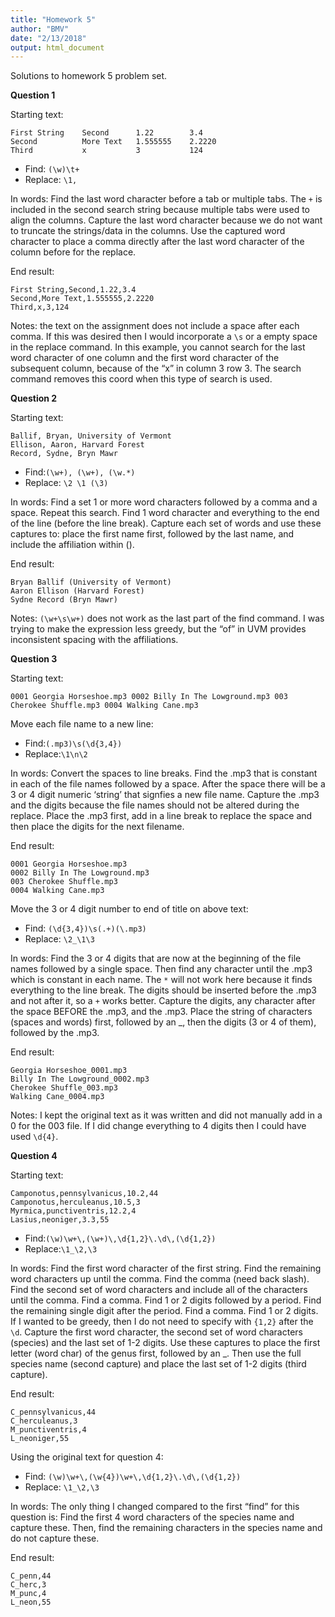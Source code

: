 ```yaml
---
title: "Homework 5"
author: "BMV"
date: "2/13/2018"
output: html_document
---
```


Solutions to homework 5 problem set. 

**Question 1**

Starting text:
```{}
First String	Second		1.22		3.4
Second			More Text	1.555555	2.2220
Third			x			3			124
```

* Find: `(\w)\t+`
* Replace: `\1,`

In words: Find the last word character before a tab or multiple tabs. The `+` is included in the second search string because multiple tabs were used to align the columns. Capture the last word character because we do not want to truncate the strings/data in the columns. Use the captured word character to place a comma directly after the last word character of the column before for the replace.

End result:
```{}
First String,Second,1.22,3.4
Second,More Text,1.555555,2.2220
Third,x,3,124
```

Notes: the text on the assignment does not include a space after each comma. If this was desired then I would incorporate a `\s` or a empty space in the replace command. In this example, you cannot search for the last word character of one column and the first word character of the subsequent column, because of the "x" in column 3 row 3. The search command removes this coord when this type of search is used.

**Question 2**

Starting text:
```{}
Ballif, Bryan, University of Vermont
Ellison, Aaron, Harvard Forest
Record, Sydne, Bryn Mawr
```

* Find:`(\w+), (\w+), (\w.*)`
* Replace: `\2 \1 (\3)`

In words: Find a set 1 or more word characters followed by a comma and a space. Repeat this search. Find 1 word character and everything to the end of the line (before the line break). Capture each set of words and use these captures to: place the first name first, followed by the last name, and include the affiliation within ().

End result:
```{}
Bryan Ballif (University of Vermont)
Aaron Ellison (Harvard Forest)
Sydne Record (Bryn Mawr)
```

Notes: `(\w+\s\w+)` does not work as the last part of the find command. I was trying to make the expression less greedy, but the "of" in UVM provides inconsistent spacing with the affiliations.

**Question 3**

Starting text:
```{}
0001 Georgia Horseshoe.mp3 0002 Billy In The Lowground.mp3 003 Cherokee Shuffle.mp3 0004 Walking Cane.mp3
```

Move each file name to a new line:

* Find:`(.mp3)\s(\d{3,4})`
* Replace:`\1\n\2`

In words: Convert the spaces to line breaks. Find the .mp3 that is constant in each of the file names followed by a space. After the space there will be a 3 or 4 digit numeric 'string' that signfies a new file name. Capture the .mp3 and the digits because the file names should not be altered during the replace. Place the .mp3 first, add in a line break to replace the space and then place the digits for the next filename. 

End result:
```{}
0001 Georgia Horseshoe.mp3
0002 Billy In The Lowground.mp3
003 Cherokee Shuffle.mp3
0004 Walking Cane.mp3
```

Move the 3 or 4 digit number to end of title on above text:

* Find: `(\d{3,4})\s(.+)(\.mp3)`
* Replace: `\2_\1\3`

In words: Find the 3 or 4 digits that are now at the beginning of the file names followed by a single space. Then find any character until the .mp3 which is constant in each name. The `*` will not work here because it finds everything to the line break.  The digits should be inserted before the .mp3 and not after it, so a `+` works better. Capture the digits, any character after the space BEFORE the .mp3, and the .mp3. Place the string of characters (spaces and words) first, followed by an _, then the digits (3 or 4 of them), followed by the .mp3.

End result:
```{}
Georgia Horseshoe_0001.mp3
Billy In The Lowground_0002.mp3
Cherokee Shuffle_003.mp3
Walking Cane_0004.mp3
```

Notes: I kept the original text as it was written and did not manually add in a 0 for the 003 file. If I did change everything to 4 digits then I could have used `\d{4}`.

**Question 4**

Starting text:
```{}
Camponotus,pennsylvanicus,10.2,44
Camponotus,herculeanus,10.5,3
Myrmica,punctiventris,12.2,4
Lasius,neoniger,3.3,55
```

* Find:`(\w)\w+\,(\w+)\,\d{1,2}\.\d\,(\d{1,2})`
* Replace:`\1_\2,\3`

In words: Find the first word character of the first string. Find the remaining word characters up until the comma. Find the comma (need back slash). Find the second set of word characters and include all of the characters until the comma. Find a comma. Find 1 or 2 digits followed by a period. Find the remaining single digit after the period. Find a comma. Find 1 or 2 digits. If I wanted to be greedy, then I do not need to specify with `{1,2}` after the `\d`. Capture the first word character, the second set of word characters (species) and the last set of 1-2 digits. Use these captures to place the first letter (word char) of the genus first, followed by an _. Then use the full species name (second capture) and place the last set of 1-2 digits (third capture).

End result:
```{}
C_pennsylvanicus,44
C_herculeanus,3
M_punctiventris,4
L_neoniger,55
```

Using the original text for question 4:

* Find: `(\w)\w+\,(\w{4})\w+\,\d{1,2}\.\d\,(\d{1,2})`
* Replace: `\1_\2,\3`

In words: The only thing I changed compared to the first "find" for this question is: Find the first 4 word characters of the species name and capture these. Then, find the remaining characters in the species name and do not capture these.

End result:
```{}
C_penn,44
C_herc,3
M_punc,4
L_neon,55
```